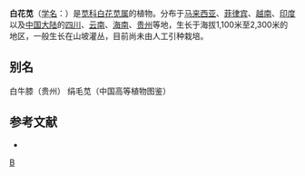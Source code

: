 {{Speciesbox 
| genus = Aerva
| species = sanguinolenta
| image = Aerva sanguinolenta (4178518504).jpg
| authority = (L.) Blume
}}
'''白花苋'''（[[学名|学名]]：{{lang|la|''Aerva sanguinolenta''}}）是[[苋科|苋科]][[白花苋属|白花苋属]]的植物。分布于[[马来西亚|马来西亚]]、[[菲律宾|菲律宾]]、[[越南|越南]]、[[印度|印度]]以及[[中国大陆|中国大陆]]的[[四川|四川]]、[[云南|云南]]、[[海南|海南]]、[[贵州|贵州]]等地，生长于海拔1,100米至2,300米的地区，一般生长在山坡灌丛，目前尚未由人工引种栽培。

== 别名 ==
白牛膝（贵州） 绢毛苋（中国高等植物图鉴）

== 参考文献 ==
<div class="references-small">
* {{cite web| url =http://www.bioinfo.cn/db05/KmzwSpecies.php?action=view&id=713| title =白花苋| work =《中国高等植物数据库全库》| publisher =中国科学院微生物研究所| author =昆明植物研究所| accessdate =2009-02-21| deadurl =yes| archiveurl =https://web.archive.org/web/20160305053000/http://www.bioinfo.cn/db05/KmzwSpecies.php?action=view&id=713| archivedate =2016-03-05}}
</div>
{{Taxonbar|from=Q15225144}}

{{DEFAULTSORT:Aerva sanguinolenta}}
[[Category:白花苋属|B]]